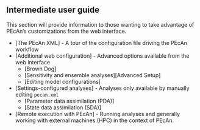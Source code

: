 ## Intermediate user guide {#intermediate-user}

This section will provide information to those wanting to take advantage of PEcAn's customizations from the web interface.

* [The PEcAn XML] - A tour of the configuration file driving the PEcAn workflow
* [Additional web configuration] - Advanced options available from the web interface
    - [Brown Dog]
    - [Sensitivity and ensemble analyses][Advanced Setup]
    - [Editing model configurations]
* [Settings-configured analyses] - Analyses only available by manually editing `pecan.xml`
    - [Parameter data assimilation (PDA)]
    - [State data assimilation (SDA)]
* [Remote execution with PEcAn] - Running analyses and generally working with external machines (HPC) in the context of PEcAn.

